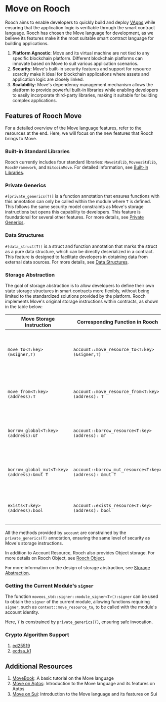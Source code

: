 # Move on Rooch

Rooch aims to enable developers to quickly build and deploy [VApps](../vapp) while ensuring that the application logic is verifiable through the smart contract language. Rooch has chosen the Move language for development, as we believe its features make it the most suitable smart contract language for building applications.

1. **Platform Agnostic**: Move and its virtual machine are not tied to any specific blockchain platform. Different blockchain platforms can innovate based on Move to suit various application scenarios.
2. **Security**: Move's built-in security features and support for resource scarcity make it ideal for blockchain applications where assets and application logic are closely linked.
3. **Scalability**: Move's dependency management mechanism allows the platform to provide powerful built-in libraries while enabling developers to easily incorporate third-party libraries, making it suitable for building complex applications.

## Features of Rooch Move

For a detailed overview of the Move language features, refer to the resources at the end. Here, we will focus on the new features that Rooch brings to Move.

### Built-in Standard Libraries

Rooch currently includes four standard libraries: `MoveStdlib`, `MoveosStdlib`, `RoochFramework`, and `BitcoinMove`. For detailed information, see [Built-in Libraries](./built-in-library).

### Private Generics

`#[private_generics(T)]` is a function annotation that ensures functions with this annotation can only be called within the module where `T` is defined. This follows the same security model constraints as Move's storage instructions but opens this capability to developers. This feature is foundational for several other features. For more details, see [Private Generics](../../../build/rooch-framework/private-generics).

### Data Structures

`#[data_struct(T)]` is a struct and function annotation that marks the struct as a pure data structure, which can be directly deserialized in a contract. This feature is designed to facilitate developers in obtaining data from external data sources. For more details, see [Data Structures](../../../build/rooch-framework/data-struct).

### Storage Abstraction

The goal of storage abstraction is to allow developers to define their own state storage structures in smart contracts more flexibly, without being limited to the standardized solutions provided by the platform. Rooch implements Move's original storage instructions within contracts, as shown in the table below:

| Move Storage Instruction                   | Corresponding Function in Rooch                                               | Description                                         |
|--------------------------------------------|-------------------------------------------------------------------------------|-----------------------------------------------------|
| `move_to<T:key>(&signer,T)`                | `account::move_resource_to<T:key>(&signer,T)`                                | Stores a resource of type `T` in the user's state space of the `signer`. |
| `move_from<T:key>(address):T`              | `account::move_resource_from<T:key>(address): T`                             | Retrieves a resource of type `T` from the user's state space.             |
| `borrow_global<T:key>(address):&T`         | `account::borrow_resource<T:key>(address): &T`                               | Reads an immutable reference of type `T` from the user space.             |
| `borrow_global_mut<T:key>(address):&mut T` | `account::borrow_mut_resource<T:key>(address): &mut T`                       | Reads a mutable reference of type `T` from the user space.                |
| `exists<T:key>(address):bool`              | `account::exists_resource<T:key>(address): bool`                             | Checks if a resource of type `T` exists in the user space.                |

All the methods provided by `account` are constrained by the `private_generics(T)` annotation, ensuring the same level of security as Move's storage instructions.

In addition to Account Resource, Rooch also provides Object storage. For more details on Rooch Object, see [Rooch Object](../objects/object).

For more information on the design of storage abstraction, see [Storage Abstraction](../objects/storage-abstraction).

### Getting the Current Module's `signer`

The function `moveos_std::signer::module_signer<T>():signer` can be used to obtain the `signer` of the current module, allowing functions requiring `signer`, such as `context::move_resource_to`, to be called with the module's account identity.

Here, `T` is constrained by `private_generics(T)`, ensuring safe invocation.

### Crypto Algorithm Support

1. [ed25519](https://github.com/rooch-network/rooch/blob/main/frameworks/rooch-framework/doc/ed25519.md)
2. [ecdsa_k1](https://github.com/rooch-network/rooch/blob/main/frameworks/rooch-framework/doc/ecdsa_k1.md)

## Additional Resources

1. [MoveBook](https://move-language.github.io/move/): A basic tutorial on the Move language
2. [Move on Aptos](https://aptos.dev/move/move-on-aptos/): Introduction to the Move language and its features on Aptos
3. [Move on Sui](https://docs.sui.io/learn/why-move): Introduction to the Move language and its features on Sui
